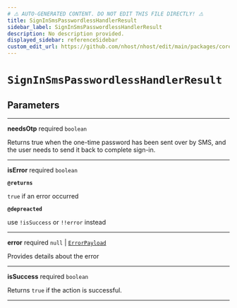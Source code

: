 ```yaml
---
# ⚠️ AUTO-GENERATED CONTENT. DO NOT EDIT THIS FILE DIRECTLY! ⚠️
title: SignInSmsPasswordlessHandlerResult
sidebar_label: SignInSmsPasswordlessHandlerResult
description: No description provided.
displayed_sidebar: referenceSidebar
custom_edit_url: https://github.com/nhost/nhost/edit/main/packages/core/src/promises/signInSmsPasswordless.ts#L10
---
```


# `SignInSmsPasswordlessHandlerResult`

## Parameters

---

**<span className="parameter-name">needsOtp</span>** <span className="optional-status">required</span> `boolean`

Returns true when the one-time password has been sent over by SMS, and the user needs to send it back to complete sign-in.

---

**<span className="parameter-name">isError</span>** <span className="optional-status">required</span> `boolean`

**`@returns`**

`true` if an error occurred

**`@depreacted`**

use `!isSuccess` or `!!error` instead

---

**<span className="parameter-name">error</span>** <span className="optional-status">required</span> `null` | [`ErrorPayload`](/reference/docgen/javascript/auth/types/error-payload)

Provides details about the error

---

**<span className="parameter-name">isSuccess</span>** <span className="optional-status">required</span> `boolean`

Returns `true` if the action is successful.

---
